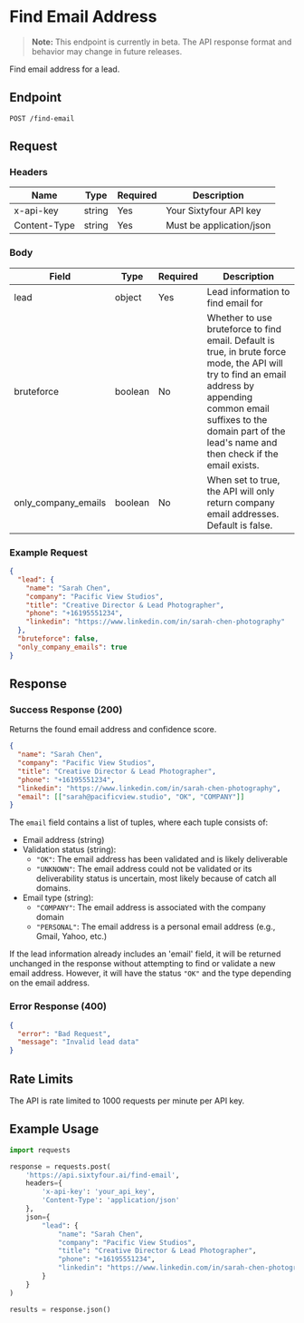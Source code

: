 # Find Email Address

> **Note:** This endpoint is currently in beta. The API response format and behavior may change in future releases.

Find email address for a lead.

## Endpoint

```http
POST /find-email
```

## Request

### Headers

| Name | Type | Required | Description |
|------|------|----------|-------------|
| x-api-key | string | Yes | Your Sixtyfour API key |
| Content-Type | string | Yes | Must be application/json |

### Body

| Field | Type | Required | Description |
|-------|------|----------|-------------|
| lead | object | Yes | Lead information to find email for |
| bruteforce | boolean | No | Whether to use bruteforce to find email. Default is true, in brute force mode, the API will try to find an email address by appending common email suffixes to the domain part of the lead's name and then check if the email exists.|
| only_company_emails | boolean | No | When set to true, the API will only return company email addresses. Default is false.|

### Example Request

```json
{
  "lead": {
    "name": "Sarah Chen",
    "company": "Pacific View Studios",
    "title": "Creative Director & Lead Photographer",
    "phone": "+16195551234",
    "linkedin": "https://www.linkedin.com/in/sarah-chen-photography"
  },
  "bruteforce": false,
  "only_company_emails": true
}
```

## Response

### Success Response (200)

Returns the found email address and confidence score.

```json
{
  "name": "Sarah Chen",
  "company": "Pacific View Studios",
  "title": "Creative Director & Lead Photographer",
  "phone": "+16195551234",
  "linkedin": "https://www.linkedin.com/in/sarah-chen-photography",
  "email": [["sarah@pacificview.studio", "OK", "COMPANY"]]
}
```

The `email` field contains a list of tuples, where each tuple consists of:
- Email address (string)
- Validation status (string):
  - `"OK"`: The email address has been validated and is likely deliverable
  - `"UNKNOWN"`: The email address could not be validated or its deliverability status is uncertain, most likely because of catch all domains.
- Email type (string):
  - `"COMPANY"`: The email address is associated with the company domain
  - `"PERSONAL"`: The email address is a personal email address (e.g., Gmail, Yahoo, etc.)

If the lead information already includes an 'email' field, it will be returned unchanged in the response without attempting to find or validate a new email address. However, it will have the status `"OK"` and the type depending on the email address.

### Error Response (400)

```json
{
  "error": "Bad Request",
  "message": "Invalid lead data"
}
```

## Rate Limits

The API is rate limited to 1000 requests per minute per API key.

## Example Usage

```python
import requests

response = requests.post(
    'https://api.sixtyfour.ai/find-email',
    headers={
        'x-api-key': 'your_api_key',
        'Content-Type': 'application/json'
    },
    json={
        "lead": {
            "name": "Sarah Chen",
            "company": "Pacific View Studios",
            "title": "Creative Director & Lead Photographer",
            "phone": "+16195551234",
            "linkedin": "https://www.linkedin.com/in/sarah-chen-photography"
        }
    }
)

results = response.json()
```
